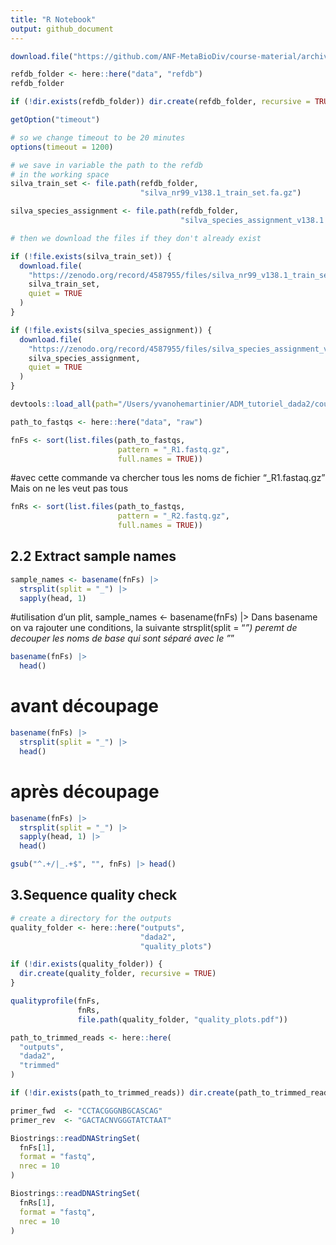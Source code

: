 ```yaml
---
title: "R Notebook"
output: github_document
---
```


```r
download.file("https://github.com/ANF-MetaBioDiv/course-material/archive/refs/heads/main.zip", destfile = "main.zip")
```

```r
refdb_folder <- here::here("data", "refdb")
refdb_folder
```

```r
if (!dir.exists(refdb_folder)) dir.create(refdb_folder, recursive = TRUE)
```

```r
getOption("timeout")
```
```r
# so we change timeout to be 20 minutes
options(timeout = 1200)

# we save in variable the path to the refdb
# in the working space
silva_train_set <- file.path(refdb_folder,
                             "silva_nr99_v138.1_train_set.fa.gz")

silva_species_assignment <- file.path(refdb_folder,
                                      "silva_species_assignment_v138.1.fa.gz")

# then we download the files if they don't already exist

if (!file.exists(silva_train_set)) {
  download.file(
    "https://zenodo.org/record/4587955/files/silva_nr99_v138.1_train_set.fa.gz",
    silva_train_set,
    quiet = TRUE
  )
}

if (!file.exists(silva_species_assignment)) {
  download.file(
    "https://zenodo.org/record/4587955/files/silva_species_assignment_v138.1.fa.gz",
    silva_species_assignment,
    quiet = TRUE
  )
}
```

```r
devtools::load_all(path="/Users/yvanohemartinier/ADM_tutoriel_dada2/course-material-main/R")
```

```r
path_to_fastqs <- here::here("data", "raw")
```

```r
fnFs <- sort(list.files(path_to_fastqs,
                        pattern = "_R1.fastq.gz",
                        full.names = TRUE))
```
#avec cette commande va chercher tous les noms de fichier "_R1.fastaq.gz" Mais on ne les veut pas tous

```r
fnRs <- sort(list.files(path_to_fastqs,
                        pattern = "_R2.fastq.gz",
                        full.names = TRUE))
```

## 2.2 Extract sample names
```r
sample_names <- basename(fnFs) |>
  strsplit(split = "_") |>
  sapply(head, 1)
```

#utilisation d'un plit, sample_names <- basename(fnFs) |> 
Dans basename on va rajouter une conditions, la suivante
strsplit(split = "_") peremt de decouper les noms de base qui sont séparé avec le "_" 
```r
basename(fnFs) |>
  head()
```
# avant découpage
```r
basename(fnFs) |>
  strsplit(split = "_") |>
  head()
```
# après découpage
```r
basename(fnFs) |>
  strsplit(split = "_") |>
  sapply(head, 1) |>
  head()
```

```r
gsub("^.+/|_.+$", "", fnFs) |> head()
```

## 3.Sequence quality check
```r
# create a directory for the outputs
quality_folder <- here::here("outputs",
                             "dada2",
                             "quality_plots")

if (!dir.exists(quality_folder)) {
  dir.create(quality_folder, recursive = TRUE)
}

qualityprofile(fnFs,
               fnRs,
               file.path(quality_folder, "quality_plots.pdf"))
```


```r
path_to_trimmed_reads <- here::here(
  "outputs",
  "dada2",
  "trimmed"
)

if (!dir.exists(path_to_trimmed_reads)) dir.create(path_to_trimmed_reads, recursive = TRUE)
```

```r
primer_fwd  <- "CCTACGGGNBGCASCAG"
primer_rev  <- "GACTACNVGGGTATCTAAT"
```

```r
Biostrings::readDNAStringSet(
  fnFs[1],
  format = "fastq",
  nrec = 10
)
```
```r
Biostrings::readDNAStringSet(
  fnRs[1],
  format = "fastq",
  nrec = 10
)

```


